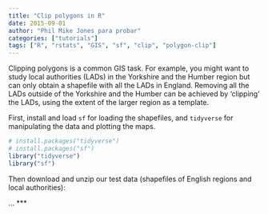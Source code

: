 ```yaml
---
title: "Clip polygons in R"
date: 2015-09-01
author: "Phil Mike Jones para probar"
categories: ["tutorials"]
tags: ["R", "rstats", "GIS", "sf", "clip", "polygon-clip"]
---
```


Clipping polygons is a common GIS task.
For example, you might want to study local authorities (LADs) in the Yorkshire and the Humber region but can only obtain a shapefile with all the LADs in England.
Removing all the LADs outside of the Yorkshire and the Humber can be achieved by 'clipping' the LADs, using the extent of the larger region as a template.

<!--more-->

First, install and load `sf` for loading the shapefiles, and `tidyverse` for manipulating the data and plotting the maps.

```r
# install.packages("tidyverse")
# install.packages("sf")
library("tidyverse")
library("sf")
```

Then download and unzip our test data (shapefiles of English regions and local authorities):

...
***


